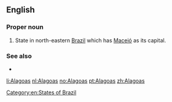 ==English==

===Proper noun===
{{en-proper noun}}

# State in north-eastern [[Brazil]] which has [[Maceió]] as its capital.

===See also===
* {{projectlink|pedia}}

[[Category:en:States of Brazil]]

[[li:Alagoas]]
[[nl:Alagoas]]
[[no:Alagoas]]
[[pt:Alagoas]]
[[zh:Alagoas]]